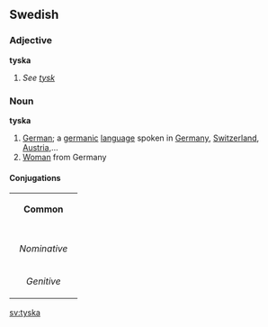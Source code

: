 ==Swedish==
===Adjective===
'''tyska'''

#''See [[tysk]]''

===Noun===
'''tyska'''

#[[German]]; a [[germanic]] [[language]] spoken in [[Germany]], [[Switzerland]], [[Austria]],...
#[[woman|Woman]] from Germany

====Conjugations====
{| border=1 cellspacing=0
| bgcolor="#FFFFF0" colspan=5 align=center | '''Common'''
|-
|- bgcolor="#FFFFF0" align=center
! rowspan=2 | 
| colspan=2 width=105| Singular 
| colspan=2 | Plural
|- bgcolor="#FFFFF0" align=center
| width=105 | ''Indefinite'' 
| width=105 | ''Definite'' 
| width=105 |  ''Indefinite'' 
|  width=105 | ''Definite''
|- align=center
| width=105 bgcolor="#FFFFF0" | ''Nominative'' 
| [[tyska]]
| [[tyskan]]
| [[tyskor]]
| [[tyskorna]]
|- align=center
| width=105 bgcolor="#FFFFF0" | ''Genitive'' 
| [[tyskas]]
| [[tyskans]]
| [[tyskors]]
| [[tyskornas]]
|}

[[sv:tyska]]